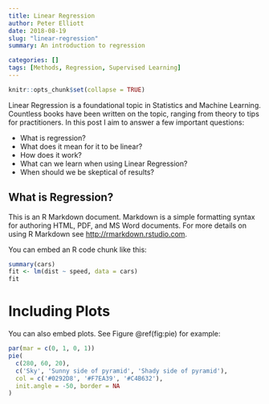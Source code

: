 ```yaml
---
title: Linear Regression
author: Peter Elliott
date: 2018-08-19
slug: "linear-regression"
summary: An introduction to regression

categories: []
tags: [Methods, Regression, Supervised Learning]
---
```

```r
knitr::opts_chunk$set(collapse = TRUE)
```

Linear Regression is a foundational topic in Statistics and Machine Learning. Countless books have been written on the topic, ranging from theory to tips for practitioners. In this post I aim to answer a few important questions:

* What is regression?
* What does it mean for it to be linear?
* How does it work?
* What can we learn when using Linear Regression?
* When should we be skeptical of results?

## What is Regression?
 
This is an R Markdown document. Markdown is a simple formatting syntax for authoring HTML, PDF, and MS Word documents. For more details on using R Markdown see <http://rmarkdown.rstudio.com>.
 
 You can embed an R code chunk like this:
 
```r
summary(cars)
fit <- lm(dist ~ speed, data = cars)
fit
```

# Including Plots
 
 You can also embed plots. See Figure \@ref(fig:pie) for example:
 
```r
par(mar = c(0, 1, 0, 1))
pie(
  c(280, 60, 20),
  c('Sky', 'Sunny side of pyramid', 'Shady side of pyramid'),
  col = c('#0292D8', '#F7EA39', '#C4B632'),
  init.angle = -50, border = NA
)
```
